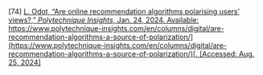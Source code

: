 \[74\]	[L. Odot, “Are online recommendation algorithms polarising users’ views?,” *Polytechnique Insights*, Jan. 24, 2024\. Available:](http://paperpile.com/b/Lj1YHA/9Fli5) [https://www.polytechnique-insights.com/en/columns/digital/are-recommendation-algorithms-a-source-of-polarization/](https://www.polytechnique-insights.com/en/columns/digital/are-recommendation-algorithms-a-source-of-polarization/)[. \[Accessed: Aug. 25, 2024\]](http://paperpile.com/b/Lj1YHA/9Fli5)